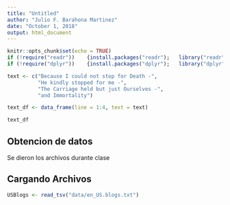 ```yaml
---
title: "Untitled"
author: "Julio F. Barahona Martinez"
date: "October 1, 2018"
output: html_document
---
```


```r
knitr::opts_chunk$set(echo = TRUE)
if (!require("readr"))    {install.packages("readr");   library("readr")}
if (!require("dplyr"))    {install.packages("dplyr");   library("dplyr")}
```


```r
text <- c("Because I could not stop for Death -",
          "He kindly stopped for me -",
          "The Carriage held but just Ourselves -",
          "and Immortality")

text_df <- data_frame(line = 1:4, text = text)

text_df
```

## Obtencion de datos

Se dieron los archivos durante clase 

## Cargando Archivos

```r
USBlogs <- read_tsv("data/en_US.blogs.txt")
```

